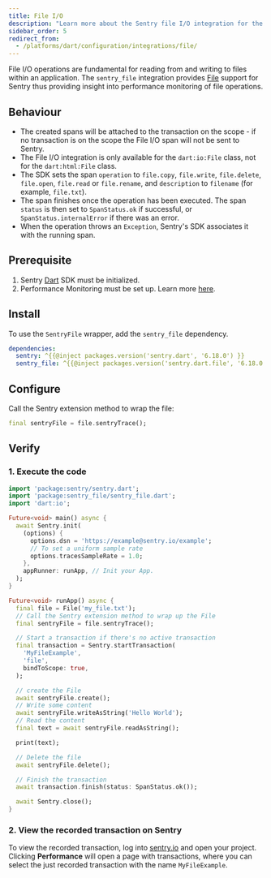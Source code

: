 ```yaml
---
title: File I/O
description: "Learn more about the Sentry file I/O integration for the Dart SDK."
sidebar_order: 5
redirect_from:
  - /platforms/dart/configuration/integrations/file/
---
```


File I/O operations are fundamental for reading from and writing to files within an application.
The `sentry_file` integration provides [File](https://api.dart.dev/stable/2.18.5/dart-io/File-class.html) support for Sentry thus providing insight into performance monitoring of file operations.

## Behaviour

- The created spans will be attached to the transaction on the scope - if no transaction is on the scope the File I/O span will not be sent to Sentry.
- The File I/O integration is only available for the `dart:io:File` class, not for the `dart:html:File` class.
- The SDK sets the span `operation` to `file.copy`, `file.write`, `file.delete`, `file.open`, `file.read` or `file.rename`, and `description` to `filename` (for example, `file.txt`).
- The span finishes once the operation has been executed. The span `status` is then set to `SpanStatus.ok` if successful, or `SpanStatus.internalError` if there was an error.
- When the operation throws an `Exception`, Sentry's SDK associates it with the running span.

## Prerequisite

1. Sentry [Dart](/platforms/dart/#configure) SDK must be initialized.
2. Performance Monitoring must be set up. Learn more [here](/platforms/dart/performance/).

## Install

To use the `SentryFile` wrapper, add the `sentry_file` dependency.

```yml {filename:pubspec.yaml}
dependencies:
  sentry: ^{{@inject packages.version('sentry.dart', '6.18.0') }}
  sentry_file: ^{{@inject packages.version('sentry.dart.file', '6.18.0') }}
```

## Configure

Call the Sentry extension method to wrap the file:

```dart
final sentryFile = file.sentryTrace();
```

## Verify

### 1. Execute the code

```dart
import 'package:sentry/sentry.dart';
import 'package:sentry_file/sentry_file.dart';
import 'dart:io';

Future<void> main() async {
  await Sentry.init(
    (options) {
      options.dsn = 'https://example@sentry.io/example';
      // To set a uniform sample rate
      options.tracesSampleRate = 1.0;
    },
    appRunner: runApp, // Init your App.
  );
}

Future<void> runApp() async {
  final file = File('my_file.txt');
  // Call the Sentry extension method to wrap up the File
  final sentryFile = file.sentryTrace();

  // Start a transaction if there's no active transaction
  final transaction = Sentry.startTransaction(
    'MyFileExample',
    'file',
    bindToScope: true,
  );

  // create the File
  await sentryFile.create();
  // Write some content
  await sentryFile.writeAsString('Hello World');
  // Read the content
  final text = await sentryFile.readAsString();

  print(text);

  // Delete the file
  await sentryFile.delete();

  // Finish the transaction
  await transaction.finish(status: SpanStatus.ok());

  await Sentry.close();
}
```

### 2. View the recorded transaction on Sentry

To view the recorded transaction, log into [sentry.io](https://sentry.io) and open your project.
Clicking **Performance** will open a page with transactions, where you can select the just recorded transaction with the name `MyFileExample`.
